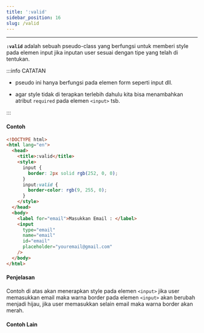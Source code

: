 ```yaml
---
title: ':valid'
sidebar_position: 16
slug: /valid
---
```


<hr />

**`:valid`** adalah sebuah pseudo-class yang berfungsi untuk memberi style pada elemen input jika inputan user sesuai dengan tipe yang telah di tentukan.

:::info CATATAN

- pseudo ini hanya berfungsi pada elemen form seperti input dll.

- agar style tidak di terapkan terlebih dahulu kita bisa menambahkan atribut `required` pada elemen `<input>` tsb.

:::

#### Contoh

<Tabs>
<TabItem value="DEMO" label="DEMO" default>

<Codepen dataSlugHash="PogNpPR" title="pseudo class - valid" />

</TabItem>

<TabItem value="COPY CODE" label="COPY CODE">

```html
<!DOCTYPE html>
<html lang="en">
  <head>
    <title>:valid</title>
    <style>
      input {
        border: 2px solid rgb(252, 0, 0);
      }
      input:valid {
        border-color: rgb(9, 255, 0);
      }
    </style>
  </head>
  <body>
    <label for="email">Masukkan Email : </label>
    <input
      type="email"
      name="email"
      id="email"
      placeholder="youremail@gmail.com"
    />
  </body>
</html>
```

</TabItem>
</Tabs>

#### Penjelasan

Contoh di atas akan menerapkan style pada elemen `<input>` jika user memasukkan email maka warna border pada elemen `<input>` akan berubah menjadi hijau, jika user memasukkan selain email maka warna border akan merah.

#### Contoh Lain

<Codepen dataSlugHash="rNbeyzO" title="pseudo class - valid - contoh lain" />
